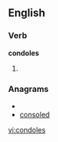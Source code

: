 
==English==

===Verb===
'''condoles'''

# {{third-person singular of|[[condole]]}}

===Anagrams===
* {{alphagram|cdelnoos}}
* [[consoled#English|consoled]]


[[vi:condoles]]